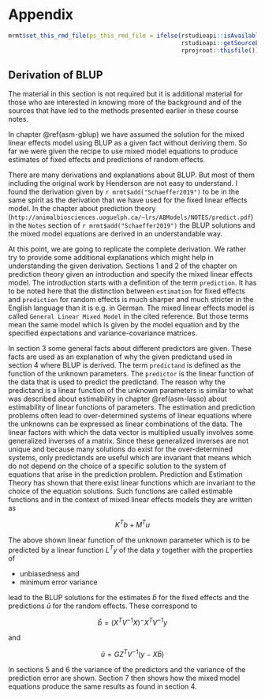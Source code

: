 # Appendix {-}
```r
mrmt$set_this_rmd_file(ps_this_rmd_file = ifelse(rstudioapi::isAvailable(), 
                                                 rstudioapi::getSourceEditorContext()$path, 
                                                 rprojroot::thisfile()))
```
## Derivation of BLUP {-}
The material in this section is not required but it is additional material for those who are interested in knowing more of the background and of the sources that have led to the methods presented earlier in these course notes.

In chapter \@ref(asm-gblup) we have assumed the solution for the mixed linear effects model using BLUP as a given fact without deriving them. So far we were given the recipe to use mixed model equations to produce estimates of fixed effects and predictions of random effects. 

There are many derivations and explanations about BLUP. But most of them including the original work by Henderson are not easy to understand. I found the derivation given by `r mrmt$add("Schaeffer2019")` to be in the same spirit as the derivation that we have used for the fixed linear effects model. In the chapter about prediction theory (`http://animalbiosciences.uoguelph.ca/~lrs/ABModels/NOTES/predict.pdf`) in the `Notes` section of `r mrmt$add("Schaeffer2019")` the BLUP solutions and the mixed model equations are derived in an understandable way. 

At this point, we are going to replicate the complete derivation. We rather try to provide some additional explanations which might help in understanding the given derivation. Sections 1 and 2 of the chapter on prediction theory given an introduction and specify the mixed linear effects model. The introduction starts with a definition of the term `prediction`. It has to be noted here that the distinction between `estimation` for fixed effects and `prediction` for random effects is much sharper and much stricter in the English language than it is e.g. in German. The mixed linear effects model is called `General Linear Mixed Model` in the cited reference. But those terms mean the same model which is given by the model equation and by the specified expectations and variance-covariance matrices.

In section 3 some general facts about different predictors are given. These facts are used as an explanation of why the given predictand used in section 4 where BLUP is derived. The term `predictand` is defined as the function of the unknown parameters. The `predictor` is the linear function of the data that is used to predict the predictand. The reason why the predictand is a linear function of the unknown parameters is similar to what was described about estimability in chapter \@ref(asm-lasso) about estimability of linear functions of parameters. The estimation and prediction problems often lead to over-determined systems of linear equations where the unknowns can be expressed as linear combinations of the data. The linear factors with which the data vector is multiplied usually involves some generalized inverses of a matrix. Since these generalized inverses are not unique and because many solutions do exist for the over-determined systems, only predictands are useful which are invariant that means which do not depend on the choice of a specific solution to the system of equations that arise in the prediction problem. Prediction and Estimation Theory has shown that there exist linear functions which are invariant to the choice of the equation solutions. Such functions are called estimable functions and in the context of mixed linear effects models they are written as 

$$K^Tb + M^Tu$$

The above shown linear function of the unknown parameter which is to be predicted by a linear function $L^Ty$ of the data $y$ together with the properties of 

* unbiasedness and 
* minimum error variance

lead to the BLUP solutions for the estimates $\hat{b}$ for the fixed effects and the predictions $\hat{u}$ for the random effects. These correspond to 

$$\hat{b} = (X^TV^{-1}X)^- X^TV^{-1}y$$

and

$$\hat{u} = GZ^TV^{-1}(y - X\hat{b})$$

In sections 5 and 6 the variance of the predictors and the variance of the prediction error are shown. Section 7 then shows how the mixed model equations produce the same results as found in section 4. 